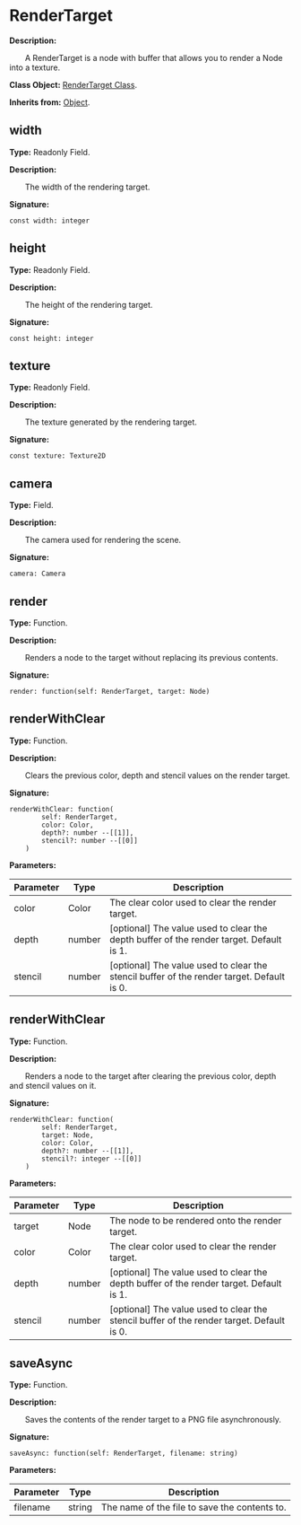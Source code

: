 
# RenderTarget

**Description:**

&emsp;&emsp;A RenderTarget is a node with buffer that allows you to render a Node into a texture.

**Class Object:** [RenderTarget Class](/docs/api/Class%20Object/RenderTarget).

**Inherits from:** [Object](/docs/api/Class/Object).

## width

**Type:** Readonly Field.

**Description:**

&emsp;&emsp;The width of the rendering target.

**Signature:**
```tl
const width: integer
```

## height

**Type:** Readonly Field.

**Description:**

&emsp;&emsp;The height of the rendering target.

**Signature:**
```tl
const height: integer
```

## texture

**Type:** Readonly Field.

**Description:**

&emsp;&emsp;The texture generated by the rendering target.

**Signature:**
```tl
const texture: Texture2D
```

## camera

**Type:** Field.

**Description:**

&emsp;&emsp;The camera used for rendering the scene.

**Signature:**
```tl
camera: Camera
```

## render

**Type:** Function.

**Description:**

&emsp;&emsp;Renders a node to the target without replacing its previous contents.

**Signature:**
```tl
render: function(self: RenderTarget, target: Node)
```

## renderWithClear

**Type:** Function.

**Description:**

&emsp;&emsp;Clears the previous color, depth and stencil values on the render target.

**Signature:**
```tl
renderWithClear: function(
		self: RenderTarget,
		color: Color,
		depth?: number --[[1]],
		stencil?: number --[[0]]
	)
```

**Parameters:**

| Parameter | Type | Description |
| --- | --- | --- |
| color | Color | The clear color used to clear the render target. |
| depth | number | [optional] The value used to clear the depth buffer of the render target. Default is 1. |
| stencil | number | [optional] The value used to clear the stencil buffer of the render target. Default is 0. |

## renderWithClear

**Type:** Function.

**Description:**

&emsp;&emsp;Renders a node to the target after clearing the previous color, depth and stencil values on it.

**Signature:**
```tl
renderWithClear: function(
		self: RenderTarget,
		target: Node,
		color: Color,
		depth?: number --[[1]],
		stencil?: integer --[[0]]
	)
```

**Parameters:**

| Parameter | Type | Description |
| --- | --- | --- |
| target | Node | The node to be rendered onto the render target. |
| color | Color | The clear color used to clear the render target. |
| depth | number | [optional] The value used to clear the depth buffer of the render target. Default is 1. |
| stencil | number | [optional] The value used to clear the stencil buffer of the render target. Default is 0. |

## saveAsync

**Type:** Function.

**Description:**

&emsp;&emsp;Saves the contents of the render target to a PNG file asynchronously.

**Signature:**
```tl
saveAsync: function(self: RenderTarget, filename: string)
```

**Parameters:**

| Parameter | Type | Description |
| --- | --- | --- |
| filename | string | The name of the file to save the contents to. |